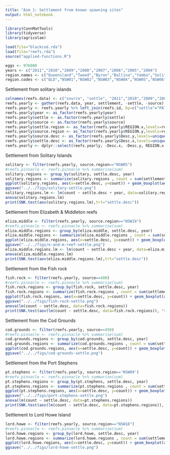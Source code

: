 ```yaml
---
title: "Aim 1: Settlement from known spawning sites"
output: html_notebook
---
```


```r
library(ConnMatTools)
library(tidyverse)
library(agricolae)
```


```r
load(file="blackcod.rda")
load(file="reefs.rda")
source("applied-functions.R")
```

```r
eggs <- 976000
years <- c("2011","2010","2009","2008","2007","2006","2005","2004")
region.names <- c("Queensland","Tweed","Byron","Ballina","Yamba","Solitary Is.","Nambucca","Pt Macquarie","Crowdy Bay","Pt Stephens","Newcastle","Sydney","Wollongong","Jervis","Ulladulla","Batemans","Merimbula","Eden","Victoria","Lord Howe","Elizabeth-middleton")
region.codes <- c("QLD","NSW01","NSW02","NSW03","NSW04","NSW05","NSW06","NSW07","NSW08","NSW09","NSW10","NSW11","NSW12","NSW13","NSW14","NSW15","NSW16","NSW17","NSW18","NSW19","VIC")
```

Settlement from solitary islands
```r
colnames(reefs.data) <- c("source", "settle", "2011","2010","2009","2008","2007","2006","2005","2004")
reefs.yearly <- gather(reefs.data, year, settlement, -settle, -source)
reefs.yearly <- reefs.yearly %>% left_join(reefs.id, by=c("settle"="PATCH_NUM")) %>% left_join(reefs.id, by=c("source"="PATCH_NUM")) %>% replace_na(list(settlement=0))
reefs.yearly$year <- as_factor(reefs.yearly$year)
reefs.yearly$settle <- as.factor(reefs.yearly$settle)
reefs.yearly$source <- as.factor(reefs.yearly$source)
reefs.yearly$settle.region <- as_factor(reefs.yearly$REGION.x,levels=region.codes)
reefs.yearly$source.region <- as_factor(reefs.yearly$REGION.y,levels=region.codes)
reefs.yearly$source.desc <- as_factor(reefs.yearly$Desc.y,levels=unique(reefs.id$Desc))
reefs.yearly$settle.desc <- as_factor(reefs.yearly$Desc.x,levels=unique(reefs.id$Desc))
reefs.yearly <- dplyr::select(reefs.yearly, -Desc.x, -Desc.y, REGION.x, REGION.y, HABITAT.x, HABITAT.y)
```


Settlement from Solitary Islands
```r
solitary <- filter(reefs.yearly, source.region=="NSW05")
#reefs.pinnacle <- reefs.pinnacle %>% summarise(sum)
solitary.regions <- group_by(solitary, settle.desc, year)
solitary.regions <- summarize(solitary.regions , count = sum(settlement/eggs))
ggplot(solitary.regions, aes(x=settle.desc, y=count)) + geom_boxplot(aes(settle.desc)) + coord_flip() +scale_x_discrete(limits = rev(levels(solitary.regions$settle.desc)))
ggsave("../../figs/solitary-settle.png")
solitary.regions.lm <- lm(count ~ settle.desc + year, data=solitary.regions)
anova(solitary.regions.lm)
print(SNK.test(aov(solitary.regions.lm),trt="settle.desc"))
```

Settlement from Elizabeth & Middleton reefs
```r
eliza.middle <- filter(reefs.yearly, source.region=="NSW19")
#reefs.pinnacle <- reefs.pinnacle %>% summarise(sum)
eliza.middle.regions <- group_by(eliza.middle, settle.desc, year)
eliza.middle.regions <- summarize(eliza.middle.regions , count = sum(settlement/eggs))
ggplot(eliza.middle.regions, aes(x=settle.desc, y=count)) + geom_boxplot(aes(settle.desc)) + coord_flip() +scale_x_discrete(limits = rev(levels(eliza.middle.regions$settle.desc))) + theme_bw()
ggsave("../../figs/e-and-m-reef-settle.png")
eliza.middle.regions.lm <- lm(count ~ settle.desc + year, data=eliza.middle.regions)
anova(eliza.middle.regions.lm)
print(SNK.test(aov(eliza.middle.regions.lm),trt="settle.desc"))
```




Settlement from the Fish rock
```r
fish.rock <- filter(reefs.yearly, source==400)
#reefs.pinnacle <- reefs.pinnacle %>% summarise(sum)
fish.rock.regions <- group_by(fish.rock, settle.desc, year)
fish.rock.regions <- summarize(fish.rock.regions , count = sum(settlement/eggs))
ggplot(fish.rock.regions, aes(x=settle.desc, y=count)) + geom_boxplot(aes(settle.desc)) + coord_flip() + scale_x_discrete(limits = rev(levels(fish.rock.regions$settle.desc))) + theme_bw()
ggsave("../../figs/fish-rock-settle.png")
anova(lm(count ~ settle.desc, data=fish.rock.regions))
print(SNK.test(aov(lm(count ~ settle.desc, data=fish.rock.regions)), "settle.desc"))
```

Settlement from the Cod Grounds
```r
cod.grounds <- filter(reefs.yearly, source==450)
#reefs.pinnacle <- reefs.pinnacle %>% summarise(sum)
cod.grounds.regions <- group_by(cod.grounds, settle.desc, year)
cod.grounds.regions <- summarize(cod.grounds.regions , count = sum(settlement/eggs))
ggplot(cod.grounds.regions, aes(x=settle.desc, y=count)) + geom_boxplot(aes(settle.desc)) + coord_flip() + scale_x_discrete(limits = rev(levels(cod.grounds.regions$settle.desc))) + theme_bw()
ggsave("../../figs/cod-grounds-settle.png")
```

Settlement from the Port Stephens
```r
pt.stephens <- filter(reefs.yearly, source.region=='NSW09')
#reefs.pinnacle <- reefs.pinnacle %>% summarise(sum)
pt.stephens.regions <- group_by(pt.stephens, settle.desc, year)
pt.stephens.regions <- summarize(pt.stephens.regions , count = sum(settlement/eggs))
ggplot(pt.stephens.regions, aes(x=settle.desc, y=count)) + geom_boxplot(aes(settle.desc)) + coord_flip() + scale_x_discrete(limits = rev(levels(pt.stephens.regions$settle.desc))) + theme_bw()
ggsave("../../figs/port-stephens-settle.png")
anova(lm(count ~ settle.desc, data=pt.stephens.regions))
print(SNK.test(aov(lm(count ~ settle.desc, data=pt.stephens.regions)), "settle.desc"))
```

Settlement to Lord Howe Island
```r
lord.howe <- filter(reefs.yearly, source.region=="NSW18")
#reefs.pinnacle <- reefs.pinnacle %>% summarise(sum)
lord.howe.regions <- group_by(lord.howe, settle.desc, year)
lord.howe.regions <- summarize(lord.howe.regions , count = sum(settlement/eggs))
ggplot(lord.howe.regions, aes(x=settle.desc, y=count)) + geom_boxplot(aes(settle.desc)) + coord_flip() +scale_x_discrete(limits = rev(levels(lord.howe.regions$settle.desc))) + theme_bw()
ggsave("../../figs/lord-howe-settle.png")
```